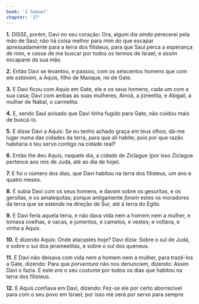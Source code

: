 ```yaml
---
book: 'I Samuel'
chapter: '27'
---
```


**1.** DISSE, porém, Davi no seu coração: Ora, algum dia *ainda* perecerei pela mão de Saul; não há coisa melhor para mim do que escapar apressadamente para a terra dos filisteus, para que Saul perca a esperança de mim, e cesse de me buscar por todos os termos de Israel; e *assim* escaparei da sua mão.

**2.** Então Davi se levantou, e passou, com os seiscentos homens que com ele *estavam,* a Aquis, filho de Maoque, rei de Gate.

**3.** E Davi ficou com Aquis em Gate, ele e os seus homens, cada um com a sua casa; Davi com ambas as suas mulheres, Ainoã, a jizreelita, e Abigail, a mulher de Nabal, o carmelita.

**4.** E, sendo Saul avisado que Davi tinha fugido para Gate, não cuidou mais de buscá-lo.

**5.** E disse Davi a Aquis: Se eu tenho achado graça em teus olhos, dá-me lugar numa das cidades da terra, para que ali habite; pois por que razão habitaria o teu servo contigo na cidade real?

**6.** Então lhe deu Aquis, naquele dia, a *cidade de* Ziclague (por isso Ziclague pertence aos reis de Judá, até ao dia de hoje).

**7.** E foi o número dos dias, que Davi habitou na terra dos filisteus, um ano e quatro meses.

**8.** E subia Davi com os seus homens, e davam sobre os gesuritas, e os gersitas, e os amalequitas; porque antigamente *foram* estes os moradores da terra que se estende na direção de Sur, até à terra do Egito.

**9.** E Davi feria aquela terra, e não dava vida nem a homem nem a mulher, e tomava ovelhas, e vacas, e jumentos, e camelos, e vestes; e voltava, e vinha a Aquis.

**10.** E dizendo Aquis: Onde atacastes hoje? Davi dizia: Sobre o sul de Judá, e sobre o sul dos jerameelitas, e sobre o sul dos queneus.

**11.** E Davi não deixava com vida nem a homem nem a mulher, para trazê-los a Gate, dizendo: Para que *porventura* não nos denunciem, dizendo: Assim Davi o fazia. E este *era* o seu costume por todos os dias que habitou na terra dos filisteus.

**12.** E Aquis confiava em Davi, dizendo: Fez-se ele por certo aborrecível para com o seu povo em Israel; por isso me será por servo para sempre.